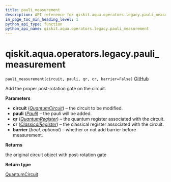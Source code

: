 ```yaml
---
title: pauli_measurement
description: API reference for qiskit.aqua.operators.legacy.pauli_measurement
in_page_toc_min_heading_level: 1
python_api_type: function
python_api_name: qiskit.aqua.operators.legacy.pauli_measurement
---
```


<span id="qiskit-aqua-operators-legacy-pauli-measurement" />

# qiskit.aqua.operators.legacy.pauli\_measurement

<span id="qiskit.aqua.operators.legacy.pauli_measurement" />

`pauli_measurement(circuit, pauli, qr, cr, barrier=False)` [GitHub](https://github.com/qiskit-community/qiskit-aqua/tree/stable/0.8/qiskit/aqua/operators/legacy/common.py "view source code")

Add the proper post-rotation gate on the circuit.

**Parameters**

*   **circuit** ([*QuantumCircuit*](qiskit.circuit.QuantumCircuit "qiskit.circuit.QuantumCircuit")) – the circuit to be modified.
*   **pauli** ([*Pauli*](qiskit.quantum_info.Pauli "qiskit.quantum_info.Pauli")) – the pauli will be added.
*   **qr** ([*QuantumRegister*](qiskit.circuit.QuantumRegister "qiskit.circuit.QuantumRegister")) – the quantum register associated with the circuit.
*   **cr** ([*ClassicalRegister*](qiskit.circuit.ClassicalRegister "qiskit.circuit.ClassicalRegister")) – the classical register associated with the circuit.
*   **barrier** (*bool, optional*) – whether or not add barrier before measurement.

**Returns**

the original circuit object with post-rotation gate

**Return type**

[QuantumCircuit](qiskit.circuit.QuantumCircuit "qiskit.circuit.QuantumCircuit")

